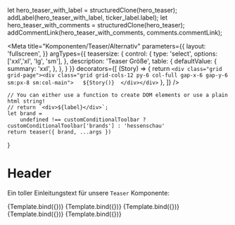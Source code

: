 let hero_teaser_with_label  =  structuredClone(hero_teaser);
addLabel(hero_teaser_with_label, ticker_label.label);
let hero_teaser_with_comments  =  structuredClone(hero_teaser);
addCommentLink(hero_teaser_with_comments, comments.commentLink);

<Meta   title="Komponenten/Teaser/Alternativ"
        parameters={{
            layout: 'fullscreen',
        }}
        argTypes={{
            teasersize: {
                control: {
                    type: 'select',
                    options: ['xxl','xl', 'lg', 'sm'],
                },
                description: 'Teaser Größe',
                table: {
                    defaultValue: {
                        summary: 'xxl',
                    },
                },
            }
        }} 
        decorators={[
            (Story) => {
                return `<div class="grid grid-page"><div class="grid grid-cols-12 py-6 col-full gap-x-6 gap-y-6 sm:px-8 sm:col-main">  
                ${Story()} 
                </div></div>`
            },
        ]}
        />

    // You can either use a function to create DOM elements or use a plain html string!
    // return `<div>${label}</div>`;
    let brand =
        undefined !== customConditionalToolbar ? customConditionalToolbar['brands'] : 'hessenschau'
    return teaser({ brand, ...args })
}

# Header

Ein toller Einleitungstext für unsere `Teaser` Komponente:

<Preview withToolbar>
    <Story  name="Alternativ Hero" args={hero_teaser_with_comments}>
        {Template.bind({})} 
    </Story>
    <Story name="Alternativ Hero with Label" args={hero_teaser_with_label}>
        {Template.bind({})} 
    </Story>   
    <Story name="Alternativ XL (100%)" args={xl_teaser}>
        {Template.bind({})}
    </Story>  
    <Story name="Alternativ LG (50%)" args={lg_teaser}>
        {Template.bind({})}
    </Story>   
    <Story name="Alternativ SM (25%)" args={sm_teaser}>
        {Template.bind({})}
    </Story>   
   
</Preview>
